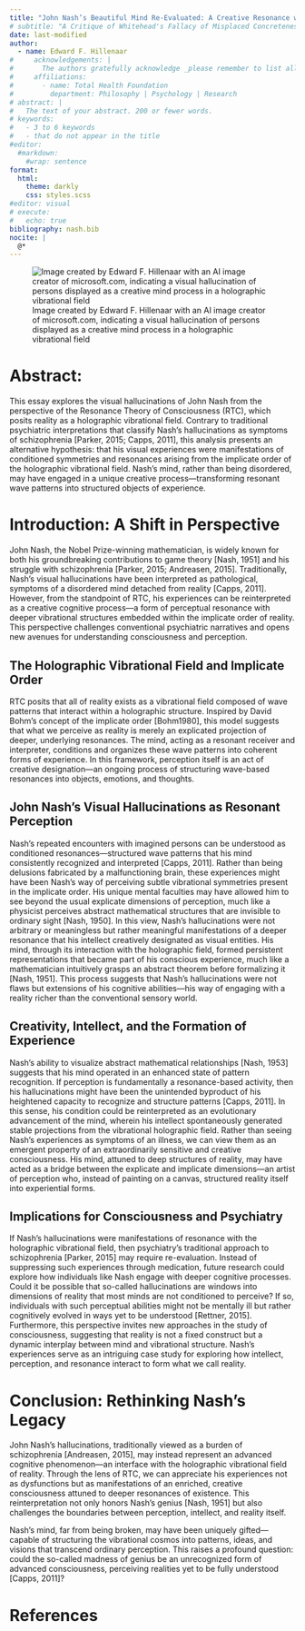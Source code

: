 ```yaml
---
title: "John Nash’s Beautiful Mind Re-Evaluated: A Creative Resonance with Reality"
# subtitle: "A Critique of Whitehead's Fallacy of Misplaced Concreteness and the Misplaced Abstractness of Metaphysical Thought"
date: last-modified
author:
  - name: Edward F. Hillenaar
#     acknowledgements: | 
#       The authors gratefully acknowledge _please remember to list all relevant funding sources in the non-anonymized (unblinded) version_.
#     affiliations:
#       - name: Total Health Foundation
#         department: Philosophy | Psychology | Research
# abstract: |
#   The text of your abstract. 200 or fewer words.
# keywords:
#   - 3 to 6 keywords
#   - that do not appear in the title
#editor: 
  #markdown: 
    #wrap: sentence
format: 
  html:
    theme: darkly
    css: styles.scss
#editor: visual
# execute: 
#   echo: true
bibliography: nash.bib
nocite: |
  @*
---
```


![Image created by Edward F. Hillenaar with an AI image creator of microsoft.com, indicating a visual hallucination of persons displayed as a creative mind process in a holographic vibrational field](creative_mind.png)

# **Abstract:**
This essay explores the visual hallucinations of John Nash from the perspective of the Resonance Theory of Consciousness (RTC), which posits reality as a holographic vibrational field. Contrary to traditional psychiatric interpretations that classify Nash’s hallucinations as symptoms of schizophrenia [Parker, 2015; Capps, 2011], this analysis presents an alternative hypothesis: that his visual experiences were manifestations of conditioned symmetries and resonances arising from the implicate order of the holographic vibrational field. Nash’s mind, rather than being disordered, may have engaged in a unique creative process—transforming resonant wave patterns into structured objects of experience.

# **Introduction: A Shift in Perspective**
John Nash, the Nobel Prize-winning mathematician, is widely known for both his groundbreaking contributions to game theory [Nash, 1951] and his struggle with schizophrenia [Parker, 2015; Andreasen, 2015]. Traditionally, Nash’s visual hallucinations have been interpreted as pathological, symptoms of a disordered mind detached from reality [Capps, 2011]. However, from the standpoint of RTC, his experiences can be reinterpreted as a creative cognitive process—a form of perceptual resonance with deeper vibrational structures embedded within the implicate order of reality. This perspective challenges conventional psychiatric narratives and opens new avenues for understanding consciousness and perception.

## **The Holographic Vibrational Field and Implicate Order**
RTC posits that all of reality exists as a vibrational field composed of wave patterns that interact within a holographic structure. Inspired by David Bohm’s concept of the implicate order [Bohm1980], this model suggests that what we perceive as reality is merely an explicated projection of deeper, underlying resonances. The mind, acting as a resonant receiver and interpreter, conditions and organizes these wave patterns into coherent forms of experience. In this framework, perception itself is an act of creative designation—an ongoing process of structuring wave-based resonances into objects, emotions, and thoughts.

## **John Nash’s Visual Hallucinations as Resonant Perception**
Nash’s repeated encounters with imagined persons can be understood as conditioned resonances—structured wave patterns that his mind consistently recognized and interpreted [Capps, 2011]. Rather than being delusions fabricated by a malfunctioning brain, these experiences might have been Nash’s way of perceiving subtle vibrational symmetries present in the implicate order. His unique mental faculties may have allowed him to see beyond the usual explicate dimensions of perception, much like a physicist perceives abstract mathematical structures that are invisible to ordinary sight [Nash, 1950].
In this view, Nash’s hallucinations were not arbitrary or meaningless but rather meaningful manifestations of a deeper resonance that his intellect creatively designated as visual entities. His mind, through its interaction with the holographic field, formed persistent representations that became part of his conscious experience, much like a mathematician intuitively grasps an abstract theorem before formalizing it [Nash, 1951]. This process suggests that Nash’s hallucinations were not flaws but extensions of his cognitive abilities—his way of engaging with a reality richer than the conventional sensory world.

## **Creativity, Intellect, and the Formation of Experience**
Nash’s ability to visualize abstract mathematical relationships [Nash, 1953] suggests that his mind operated in an enhanced state of pattern recognition. If perception is fundamentally a resonance-based activity, then his hallucinations might have been the unintended byproduct of his heightened capacity to recognize and structure patterns [Capps, 2011]. In this sense, his condition could be reinterpreted as an evolutionary advancement of the mind, wherein his intellect spontaneously generated stable projections from the vibrational holographic field.
Rather than seeing Nash’s experiences as symptoms of an illness, we can view them as an emergent property of an extraordinarily sensitive and creative consciousness. His mind, attuned to deep structures of reality, may have acted as a bridge between the explicate and implicate dimensions—an artist of perception who, instead of painting on a canvas, structured reality itself into experiential forms.

## **Implications for Consciousness and Psychiatry**
If Nash’s hallucinations were manifestations of resonance with the holographic vibrational field, then psychiatry’s traditional approach to schizophrenia [Parker, 2015] may require re-evaluation. Instead of suppressing such experiences through medication, future research could explore how individuals like Nash engage with deeper cognitive processes. Could it be possible that so-called hallucinations are windows into dimensions of reality that most minds are not conditioned to perceive? If so, individuals with such perceptual abilities might not be mentally ill but rather cognitively evolved in ways yet to be understood [Rettner, 2015].
Furthermore, this perspective invites new approaches in the study of consciousness, suggesting that reality is not a fixed construct but a dynamic interplay between mind and vibrational structure. Nash’s experiences serve as an intriguing case study for exploring how intellect, perception, and resonance interact to form what we call reality.

# **Conclusion: Rethinking Nash’s Legacy**
John Nash’s hallucinations, traditionally viewed as a burden of schizophrenia [Andreasen, 2015], may instead represent an advanced cognitive phenomenon—an interface with the holographic vibrational field of reality. Through the lens of RTC, we can appreciate his experiences not as dysfunctions but as manifestations of an enriched, creative consciousness attuned to deeper resonances of existence. This reinterpretation not only honors Nash’s genius [Nash, 1951] but also challenges the boundaries between perception, intellect, and reality itself.

Nash’s mind, far from being broken, may have been uniquely gifted—capable of structuring the vibrational cosmos into patterns, ideas, and visions that transcend ordinary perception. This raises a profound question: could the so-called madness of genius be an unrecognized form of advanced consciousness, perceiving realities yet to be fully understood [Capps, 2011]?

# **References**


